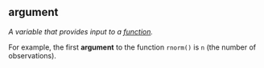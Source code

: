 ## argument

<dfn>A variable that provides input to a [function](f.html#function).</dfn>

For example, the first **argument** to the function `rnorm()` is `n` (the number of observations).

